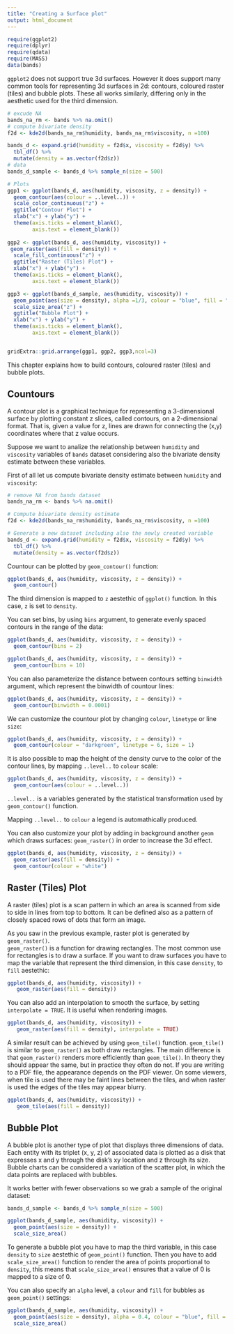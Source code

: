 ```yaml
---
title: "Creating a Surface plot"
output: html_document
---
```


```r
require(ggplot2)
require(dplyr)
require(qdata)
require(MASS)
data(bands)
```

`ggplot2` does not support true 3d surfaces. However it does support many common tools for representing 3d surfaces in 2d: contours, coloured raster (tiles) and bubble plots. These all works similarly, differing only in the aesthetic used for the third dimension.  

```r
# excude NA
bands_na_rm <- bands %>% na.omit() 
# compute bivariate density
f2d <- kde2d(bands_na_rm$humidity, bands_na_rm$viscosity, n =100)

bands_d <- expand.grid(humidity = f2d$x, viscosity = f2d$y) %>%
  tbl_df() %>%
  mutate(density = as.vector(f2d$z))
# data
bands_d_sample <- bands_d %>% sample_n(size = 500)

# Plots
ggp1 <- ggplot(bands_d, aes(humidity, viscosity, z = density)) + 
  geom_contour(aes(colour = ..level..)) + 
  scale_color_continuous("z") +
  ggtitle("Contour Plot") +
  xlab("x") + ylab("y") +
  theme(axis.ticks = element_blank(),
        axis.text = element_blank())
  
ggp2 <- ggplot(bands_d, aes(humidity, viscosity)) +
 geom_raster(aes(fill = density)) +
  scale_fill_continuous("z") +
  ggtitle("Raster (Tiles) Plot") +
  xlab("x") + ylab("y") +
  theme(axis.ticks = element_blank(),
        axis.text = element_blank())

ggp3 <- ggplot(bands_d_sample, aes(humidity, viscosity)) +
  geom_point(aes(size = density), alpha =1/3, colour = "blue", fill = "lightblue") +
  scale_size_area("z") +
  ggtitle("Bubble Plot") +
  xlab("x") + ylab("y") +
  theme(axis.ticks = element_blank(),
        axis.text = element_blank())


gridExtra::grid.arrange(ggp1, ggp2, ggp3,ncol=3)
```

This chapter explains how to build contours, coloured raster (tiles) and bubble plots.

## Countours

A contour plot is a graphical technique for representing a 3-dimensional surface by plotting constant z slices, called contours, on a 2-dimensional format. That is, given a value for z, lines are drawn for connecting the (x,y) coordinates where that z value occurs.


Suppose we want to analize the relationship between `humidity` and `viscosity` variables of `bands` dataset considering also the bivariate density estimate between these variables.

First of all let us compute bivariate density estimate between `humidity` and `viscosity`: 

```r
# remove NA from bands dataset 
bands_na_rm <- bands %>% na.omit() 

# Compute bivariate density estimate
f2d <- kde2d(bands_na_rm$humidity, bands_na_rm$viscosity, n =100)

# Generate a new dataset including also the newly created variable  
bands_d <- expand.grid(humidity = f2d$x, viscosity = f2d$y) %>%
  tbl_df() %>%
  mutate(density = as.vector(f2d$z))
```

Countour can be plotted by `geom_contour()` function:

```r
ggplot(bands_d, aes(humidity, viscosity, z = density)) + 
  geom_contour()
```

The third dimension is mapped to `z` aestethic of `ggplot()` function. In this case, `z` is set to `density`. 

<!--
```r
data("faithfuld")
ggplot(faithfuld, aes(waiting, eruptions, z = density)) + 
  geom_contour()
```


A similar plot can be represented also by using `geom_density_2d()` function:

```r
ggplot(bands, aes(humidity, viscosity)) +
  geom_density_2d()
```

The difference between `geom_contour()` and `geom_density_2d()` is that `geom_density_2d()` doesn't need the definition of the third dimension as it automathically computes a two-dimensional kernel density estimate and countour is its default representation.  

<!--
```r
ggplot(faithful, aes(waiting, eruptions)) +
  geom_density_2d()
```
-->

You can set bins, by using `bins` argument, to generate evenly spaced contours in the range of the data:

```r
ggplot(bands_d, aes(humidity, viscosity, z = density)) + 
  geom_contour(bins = 2)

ggplot(bands_d, aes(humidity, viscosity, z = density)) + 
  geom_contour(bins = 10)
```

<!--
```r
ggplot(faithfuld, aes(waiting, eruptions, z = density)) + 
  geom_contour(bins = 2)

ggplot(faithfuld, aes(waiting, eruptions, z = density)) + 
 geom_contour(bins = 10)
```
-->

You can also parameterize the distance between contours setting `binwidth` argument, which represent the binwidth of countour lines:


```r
ggplot(bands_d, aes(humidity, viscosity, z = density)) + 
  geom_contour(binwidth = 0.0001)
```


<!--

```r
ggplot(faithfuld, aes(waiting, eruptions, z = density)) + 
  geom_contour(binwidth = 0.01)
```
-->

We can customize the countour plot by changing `colour`, `linetype` or line `size`: 

```r
ggplot(bands_d, aes(humidity, viscosity, z = density)) + 
  geom_contour(colour = "darkgreen", linetype = 6, size = 1)
```


It is also possible to map the height of the density curve to the color of the contour lines, by mapping `..level..` to `colour` scale:

```r
ggplot(bands_d, aes(humidity, viscosity, z = density)) + 
  geom_contour(aes(colour = ..level..))
```

`..level..` is a variables generated by the statistical transformation used by `geom_contour()` function.

Mapping `..level..` to `colour` a legend is automathically produced.  

<!--
```r
ggplot(faithfuld, aes(waiting, eruptions, z = density)) + 
  geom_contour(aes(colour = ..level..))
```
-->


<!--
```r
ggplot(faithfuld, aes(waiting, eruptions, z = density)) + 
  geom_contour(colour = "green", linetype = 4, size = 1)
```
-->

You can also customize your plot by adding in background another `geom` which draws surfaces: `geom_raster()` in order to increase the 3d effect.

```r
ggplot(bands_d, aes(humidity, viscosity, z = density)) + 
  geom_raster(aes(fill = density)) +
  geom_contour(colour = "white")
```

<!--
```r
# Customize
ggplot(faithfuld, aes(waiting, eruptions, z = density)) + 
  geom_raster(aes(fill = density)) +
  geom_contour(colour = "white")
```
-->

## Raster (Tiles) Plot

A raster (tiles) plot is a scan pattern in which an area is scanned from side to side in lines from top to bottom. It can be defined also as  a pattern of closely spaced rows of dots that form an image.

As you saw in the previous example, raster plot is generated by `geom_raster()`.  
`geom_raster()` is a function for drawing rectangles. The most common use for rectangles is to draw a surface. If you want to draw surfaces you have to map the variable that represent the third dimension, in this case `density`, to `fill` aestethic:

```r
ggplot(bands_d, aes(humidity, viscosity)) + 
   geom_raster(aes(fill = density))
```

<!--
```r
ggplot(faithfuld, aes(waiting, eruptions)) +
 geom_raster(aes(fill = density))
```
-->

You can also add an interpolation to smooth the surface, by setting `interpolate = TRUE`. It is useful when rendering images.


```r
ggplot(bands_d, aes(humidity, viscosity)) + 
   geom_raster(aes(fill = density), interpolate = TRUE)
```

<!--
```r
ggplot(faithfuld, aes(waiting, eruptions)) +
 geom_raster(aes(fill = density), interpolate = TRUE)
```
-->

A similar result can be achieved by using `geom_tile()` function. `geom_tile()` is similar to `geom_raster()` as both draw rectangles.
The main difference is that `geom_raster()` renders more efficiently than `geom_tile()`. In theory they should appear the same, but in practice they often do not. If you are writing to a PDF file, the appearance depends on the PDF viewer. On some viewers, 
when tile is used there may be faint lines between the tiles, and when raster is used the edges of the tiles may appear blurry.

```r
ggplot(bands_d, aes(humidity, viscosity)) + 
   geom_tile(aes(fill = density))
```

<!--
```r
ggplot(faithfuld, aes(waiting, eruptions)) +
 geom_tile(aes(fill = density))
```
-->


## Bubble Plot

A bubble plot is another type of plot that displays three dimensions of data. Each entity with its triplet (x, y, z) of associated data is plotted as a disk that expresses x and y through the disk's xy location and z through its size. Bubble charts can be considered a variation of the scatter plot, in which the data points are replaced with bubbles.

It works better with fewer observations so we grab a sample of the original dataset:

```r
bands_d_sample <- bands_d %>% sample_n(size = 500)
```

```r
ggplot(bands_d_sample, aes(humidity, viscosity)) +
  geom_point(aes(size = density)) +
  scale_size_area()
```


<!--
```r
small <- faithfuld[seq(1, nrow(faithfuld), by = 10), ]
```

```r
ggplot(small, aes(eruptions, waiting)) +
  geom_point(aes(size = density)) +
  scale_size_area()
```
-->

To generate a bubble plot you have to map the third variable, in this case `density` to `size` aestethic of `geom_point()` function. Then you have to add `scale_size_area()` function to render the area of points proportional to `density`, this means that `scale_size_area()` ensures that a value of 0 is mapped to a size of 0.

You can also specify an `alpha` level, a `colour` and `fill` for bubbles as `geom_point()` settings:

```r
ggplot(bands_d_sample, aes(humidity, viscosity)) +
  geom_point(aes(size = density), alpha = 0.4, colour = "blue", fill = "lightblue") +
  scale_size_area()
```

<!--

```r
ggplot(small, aes(eruptions, waiting)) +
  geom_point(aes(size = density), alpha =1/3, colour = "blue", fill = "lightblue") +
  scale_size_area()
```

-->


